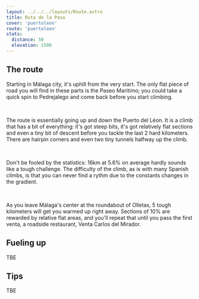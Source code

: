 ```yaml
---
layout: ../../../layouts/Route.astro
title: Ruta de la Pasa
cover: 'puertoleon'
route: 'puertoleon'
stats:
  distance: 50
  elevation: 1500
---
```


<h2 class="text-3xl font-medium leading-none mb-4">The route</h2>

Starting in Málaga city, it's uphill from the very start. The only
flat piece of road you will find in these parts is the Paseo Maritimo;
you could take a quick spin to Pedrejalego and come back before you
start climbing.

<br/>

The route is essentially going up and down the Puerto del Léon. It is
a climb that has a bit of everything: it's got steep bits, it's got
relatively flat sections and even a tiny bit of descent before you
tackle the last 2 hard kilometers. There are hairpin corners and even
two tiny tunnels halfway up the climb.

<br/>

Don't be fooled by the statistics: 16km at 5.6% on average hardly
sounds like a tough challenge. The difficulty of the climb, as is with
many Spanish climbs, is that you can never find a rythm due to the
constants changes in the gradient.

<br/>

As you leave Málaga's center at the roundabout of Olletas, 5 tough
kilometers will get you warmed up right away. Sections of 10% are
rewarded by relative flat areas, and you'll repeat that until you pass
the first venta, a roadside restaurant, Venta Carlos del Mirador.

<h2 class="text-3xl font-medium leading-none mb-4 mt-4">Fueling up</h2>

TBE

<h2 class="text-3xl font-medium leading-none mb-4 mt-4">Tips</h2>

TBE
    